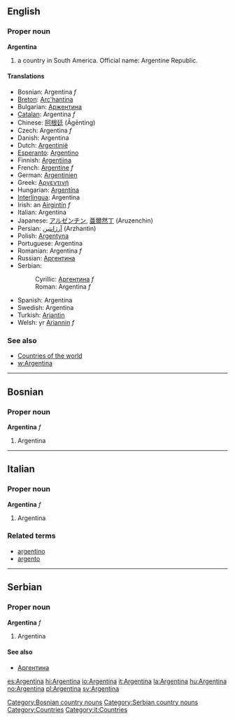 ==English==
===Proper noun===
'''Argentina'''

# a country in South America. Official name: Argentine Republic.

====Translations====

*Bosnian: Argentina ''f''
*[[Breton]]: [[Arc'hantina]]
*Bulgarian: [[Аржентина]]
*[[Catalan]]: Argentina ''f''
*Chinese: [[阿根廷]] (Āgēntíng)
*Czech: Argentina ''f''
*Danish: Argentina
*Dutch: [[Argentinië]]
*[[Esperanto]]: [[Argentino]]
*Finnish: [[Argentiina]]
*French: [[Argentine]] ''f''
*German: [[Argentinien]]
*Greek: [[Αργεντινή]]
*Hungarian: [[Argentína]]
*[[Interlingua]]: Argentina
*Irish: an [[Airgintín]] ''f''
*Italian: Argentina
*Japanese: [[アルゼンチン]], [[亜爾然丁]] (Aruzenchin)
*Persian: [[آرژانتین]] (Arzhantin)
*Polish: [[Argentyna]]
*Portuguese: Argentina
*Romanian: Argentina ''f''
*Russian: [[Аргентина]]
*Serbian:
*:Cyrillic: [[Аргентина]] ''f''
*:Roman: Argentina ''f''
*Spanish: Argentina
*Swedish: Argentina
*Turkish: [[Arjantin]]
*Welsh: yr [[Ariannin]] ''f''

===See also===
*[[Countries of the world]]
*[[w:Argentina]]
----
==Bosnian==
===Proper noun===
'''Argentina''' ''f''
#Argentina
[[Category:Bosnian country nouns]]
----
==Italian==
===Proper noun===
'''Argentina''' ''f''
#Argentina
===Related terms===
*[[argentino]]
*[[argento]]
----
==Serbian==
===Proper noun===
'''Argentina''' ''f''
#Argentina
====See also====
*[[Аргентина]]
[[Category:Serbian country nouns]]

[[Category:Countries]]
[[Category:it:Countries]]

[[es:Argentina]]
[[hi:Argentina]]
[[io:Argentina]]
[[it:Argentina]]
[[la:Argentina]]
[[hu:Argentina]]
[[no:Argentina]]
[[pl:Argentina]]
[[sv:Argentina]]